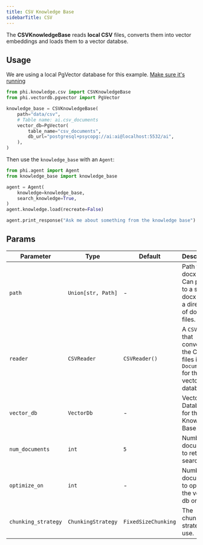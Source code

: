 ```yaml
---
title: CSV Knowledge Base
sidebarTitle: CSV
---
```


The **CSVKnowledgeBase** reads **local CSV** files, converts them into vector embeddings and loads them to a vector databse.

## Usage

<Note>

We are using a local PgVector database for this example. [Make sure it's running](https://docs.phidata.com/vectordb/pgvector)

</Note>

```python
from phi.knowledge.csv import CSVKnowledgeBase
from phi.vectordb.pgvector import PgVector

knowledge_base = CSVKnowledgeBase(
    path="data/csv",
    # Table name: ai.csv_documents
    vector_db=PgVector(
        table_name="csv_documents",
        db_url="postgresql+psycopg://ai:ai@localhost:5532/ai",
    ),
)
```

Then use the `knowledge_base` with an `Agent`:

```python
from phi.agent import Agent
from knowledge_base import knowledge_base

agent = Agent(
    knowledge=knowledge_base,
    search_knowledge=True,
)
agent.knowledge.load(recreate=False)

agent.print_response("Ask me about something from the knowledge base")
```

## Params

| Parameter           | Type               | Default           | Description                                                                         |
| ------------------- | ------------------ | ----------------- | ----------------------------------------------------------------------------------- |
| `path`              | `Union[str, Path]` | -                 | Path to docx files. Can point to a single docx file or a directory of docx files.   |
| `reader`            | `CSVReader`        | `CSVReader()`     | A `CSVReader` that converts the CSV files into `Documents` for the vector database. |
| `vector_db`         | `VectorDb`         | -                 | Vector Database for the Knowledge Base.                                             |
| `num_documents`     | `int`              | `5`               | Number of documents to return on search.                                            |
| `optimize_on`       | `int`              | -                 | Number of documents to optimize the vector db on.                                   |
| `chunking_strategy` | `ChunkingStrategy` | `FixedSizeChunking` | The chunking strategy to use.                                                       |
